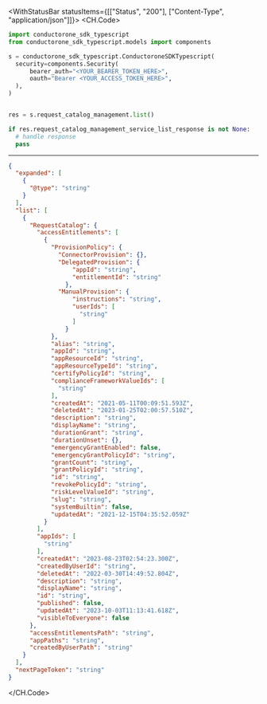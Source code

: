 

<WithStatusBar statusItems={[["Status", "200"], ["Content-Type", "application/json"]]}>
  <CH.Code>
  ```python List.py
  import conductorone_sdk_typescript
from conductorone_sdk_typescript.models import components

s = conductorone_sdk_typescript.ConductoroneSDKTypescript(
    security=components.Security(
        bearer_auth="<YOUR_BEARER_TOKEN_HERE>",
        oauth="Bearer <YOUR_ACCESS_TOKEN_HERE>",
    ),
)


res = s.request_catalog_management.list()

if res.request_catalog_management_service_list_response is not None:
    # handle response
    pass
  ```
  ---

  ```json Example Response
  {
    "expanded": [
      {
        "@type": "string"
      }
    ],
    "list": [
      {
        "RequestCatalog": {
          "accessEntitlements": [
            {
              "ProvisionPolicy": {
                "ConnectorProvision": {},
                "DelegatedProvision": {
                    "appId": "string",
                    "entitlementId": "string"
                  },
                "ManualProvision": {
                    "instructions": "string",
                    "userIds": [
                      "string"
                    ]
                  }
              },
              "alias": "string",
              "appId": "string",
              "appResourceId": "string",
              "appResourceTypeId": "string",
              "certifyPolicyId": "string",
              "complianceFrameworkValueIds": [
                "string"
              ],
              "createdAt": "2021-05-11T00:09:51.593Z",
              "deletedAt": "2023-01-25T02:00:57.510Z",
              "description": "string",
              "displayName": "string",
              "durationGrant": "string",
              "durationUnset": {},
              "emergencyGrantEnabled": false,
              "emergencyGrantPolicyId": "string",
              "grantCount": "string",
              "grantPolicyId": "string",
              "id": "string",
              "revokePolicyId": "string",
              "riskLevelValueId": "string",
              "slug": "string",
              "systemBuiltin": false,
              "updatedAt": "2021-12-15T04:35:52.059Z"
            }
          ],
          "appIds": [
            "string"
          ],
          "createdAt": "2023-08-23T02:54:23.300Z",
          "createdByUserId": "string",
          "deletedAt": "2022-03-30T14:49:52.804Z",
          "description": "string",
          "displayName": "string",
          "id": "string",
          "published": false,
          "updatedAt": "2023-10-03T11:13:41.618Z",
          "visibleToEveryone": false
        },
        "accessEntitlementsPath": "string",
        "appPaths": "string",
        "createdByUserPath": "string"
      }
    ],
    "nextPageToken": "string"
  }
  ```
  </CH.Code>
</WithStatusBar>
